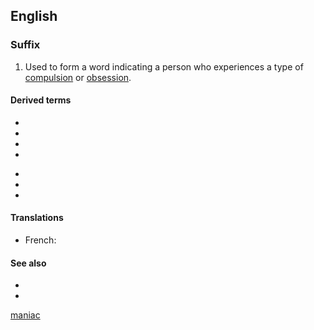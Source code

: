 ==English==

===Suffix===
{{head|en|suffixes}}

# Used to form a word indicating a person who experiences a type of [[compulsion]] or [[obsession]].

====Derived terms====
{{der-top}}
* {{l|en|egomaniac}}
* {{l|en|kleptomaniac}}
* {{l|en|megalomaniac}}
* {{l|en|monomaniac}}
{{der-mid}}
* {{l|en|Muslimaniac}}
* {{l|en|nymphomaniac}}
* {{l|en|pyromaniac}}
{{der-bottom}}

====Translations====
{{trans-top|indicating a person who experiences compulsion}}
* French: {{t+|fr|-mane}}
{{trans-mid}}
{{trans-bottom}}

====See also====
* {{l|en|-mania}}
* {{l|en|maniac}}

[[Category:English suffixes|maniac]]